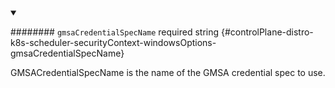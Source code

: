 
<details className="config-field" data-expandable="false" open>
<summary>

######## `gmsaCredentialSpecName` <span className="config-field-required" data-required="false">required</span> <span className="config-field-type">string</span> <span className="config-field-default"></span> <span className="config-field-enum"></span> {#controlPlane-distro-k8s-scheduler-securityContext-windowsOptions-gmsaCredentialSpecName}

GMSACredentialSpecName is the name of the GMSA credential spec to use.

</summary>



</details>
